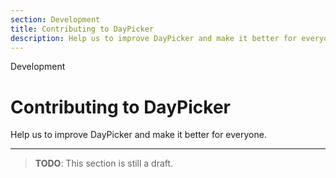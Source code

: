 ```yaml
---
section: Development
title: Contributing to DayPicker
description: Help us to improve DayPicker and make it better for everyone.
---
```


<SectionTitle>Development</SectionTitle>

# Contributing to DayPicker

<Description>
  Help us to improve DayPicker and make it better for everyone.
</Description>

---

> **TODO**: This section is still a draft.
